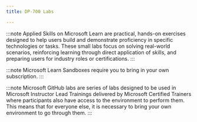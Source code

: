 ```yaml
---
title: DP-700 Labs

---
```


<Tabs>
  <TabItem label="Applied Skills">

:::note 
Applied Skills on Microsoft Learn are practical, hands-on exercises designed to help users build and demonstrate proficiency in specific technologies or tasks. These small labs focus on solving real-world scenarios, reinforcing learning through direct application of skills, and preparing users for industry roles or certifications.
:::

  <CardGrid>
    <LinkCard title="Implement a data science and machine learning solution with Microsoft Fabric" href="https://learn.microsoft.com/credentials/applied-skills/implement-a-data-science-and-machine-learning-solution-with-microsoft-fabric/?WT.mc_id=studentamb_165290" /> 
    <LinkCard title="Implement a lakehouse in Microsoft Fabric" href="https://learn.microsoft.com/credentials/applied-skills/implement-lakehouse-microsoft-fabric?WT.mc_id=studentamb_165290" /> 
    <LinkCard title="Implement a data warehouse in Microsoft Fabric" href="https://learn.microsoft.com/credentials/applied-skills/work-with-data-warehouses-using-microsoft-fabric/?WT.mc_id=studentamb_165290" /> 
    <LinkCard title="Implement a Real-Time Intelligence solution with Microsoft Fabric" href="https://learn.microsoft.com/credentials/applied-skills/implement-a-real-time-intelligence-solution-with-microsoft-fabric/?WT.mc_id=studentamb_165290" /> 
  </CardGrid>
  </TabItem>

  <TabItem label="Microsoft Learn">

:::note 
Microsoft Learn Sandboxes require you to bring in your own subscription. 
:::


  <CardGrid>  
    <LinkCard title="Create and use a Dataflow Gen2 in Microsoft Fabric" href="https://learn.microsoft.com/training/modules/use-dataflow-gen-2-fabric/5-exercise/?WT.mc_id=studentamb_165290" /> 
    <LinkCard title="Ingest data with a pipeline" href="https://learn.microsoft.com/training/modules/use-data-factory-pipelines-fabric/6-exercise-pipelines/?WT.mc_id=studentamb_165290" /> 
    <LinkCard title="Analyze data with Apache Spark" href="https://learn.microsoft.com/training/modules/use-apache-spark-work-files-lakehouse/7-exercise-spark/?WT.mc_id=studentamb_165290" /> 
    <LinkCard title="Explore Real-Time Intelligence in Fabric" href="https://learn.microsoft.com/training/modules/get-started-kusto-fabric/5-exercise-use-kusto-query-data-onelake/?WT.mc_id=studentamb_165290" /> 
    <LinkCard title="Ingest real-time data with Eventstream in Microsoft Fabric" href="https://learn.microsoft.com/training/modules/explore-event-streams-microsoft-fabric/5-exercise/?WT.mc_id=studentamb_165290" /> 
    <LinkCard title="Work with data in a Microsoft Fabric eventhouse" href="https://learn.microsoft.com/training/modules/query-data-kql-database-microsoft-fabric/5-exercise/?WT.mc_id=studentamb_165290" /> 
    <LinkCard title="Create a Microsoft Fabric lakehouse" href="https://learn.microsoft.com/training/modules/get-started-lakehouses/5-exercise-lakehouse/?WT.mc_id=studentamb_165290" /> 
    <LinkCard title="Use delta tables in Apache Spark" href="https://learn.microsoft.com/training/modules/work-delta-lake-tables-fabric/6-exercise-delta-tables/?WT.mc_id=studentamb_165290" /> 
    <LinkCard title="Organize your Fabric lakehouse using a medallion architecture" href="https://learn.microsoft.com/training/modules/describe-medallion-architecture/6-exercise/?WT.mc_id=studentamb_165290" /> 
    <LinkCard title="Get started with real-time dashboards" href="https://learn.microsoft.com/training/modules/create-real-time-dashboards-microsoft-fabric/5-exercise/?WT.mc_id=studentamb_165290" /> 
    <LinkCard title="Implement deployment pipelines in Microsoft Fabric" href="https://learn.microsoft.com/training/modules/implement-cicd-in-fabric/6-exercise-implement-deployment-pipelines/?WT.mc_id=studentamb_165290" /> 
    <LinkCard title="Monitor Fabric activity in the Monitor hub" href="https://learn.microsoft.com/training/modules/monitor-fabric-items/5-exercise/?WT.mc_id=studentamb_165290" /> 
    <LinkCard title="Secure data access in Microsoft Fabric" href="https://learn.microsoft.com/training/modules/secure-data-access-in-fabric/5-exercise-secure-data-access/?WT.mc_id=studentamb_165290" /> 
  </CardGrid>
  </TabItem>

  <TabItem label="Microsoft GitHub">

:::note 
Microsoft GitHub labs are series of labs designed to be used in Microsoft Instructor Lead Trainings delivered by Microsoft Certified Trainers where participants also have access to the environment to perform them. This means that for everyone else, it is necessary to bring your own environment to go through them. 
:::

  <CardGrid>
    <LinkCard title="Create a Microsoft Fabric Lakehouse" href="https://microsoftlearning.github.io/mslearn-fabric/Instructions/Labs/01-lakehouse.html" />
    <LinkCard title="Analyze data with Apache Spark" href="https://microsoftlearning.github.io/mslearn-fabric/Instructions/Labs/02-analyze-spark.html" />
    <LinkCard title="Use delta tables in Apache Spark" href="https://microsoftlearning.github.io/mslearn-fabric/Instructions/Labs/03-delta-lake.html" />
    <LinkCard title="Create a medallion architecture in a Microsoft Fabric lakehouse" href="https://microsoftlearning.github.io/mslearn-fabric/Instructions/Labs/03b-medallion-lakehouse.html" />
    <LinkCard title="Ingest data with a pipeline in Microsoft Fabric" href="https://microsoftlearning.github.io/mslearn-fabric/Instructions/Labs/04-ingest-pipeline.html" />
    <LinkCard title="Create and use Dataflows (Gen2) in Microsoft Fabric" href="https://microsoftlearning.github.io/mslearn-fabric/Instructions/Labs/05-dataflows-gen2.html" />
    <LinkCard title="Analyze data in a data warehouse" href="https://microsoftlearning.github.io/mslearn-fabric/Instructions/Labs/06-data-warehouse.html" />
    <LinkCard title="Load data into a warehouse using T-SQL" href="https://microsoftlearning.github.io/mslearn-fabric/Instructions/Labs/06a-data-warehouse-load.html" />
    <LinkCard title="Query a data warehouse in Microsoft Fabric" href="https://microsoftlearning.github.io/mslearn-fabric/Instructions/Labs/06b-data-warehouse-query.html" />
    <LinkCard title="Monitor a data warehouse in Microsoft Fabric" href="https://microsoftlearning.github.io/mslearn-fabric/Instructions/Labs/06c-monitor-data-warehouse.html" />
    <LinkCard title="Secure a Microsoft Fabric data warehouse" href="https://microsoftlearning.github.io/mslearn-fabric/Instructions/Labs/06d-secure-data-warehouse.html" />
    <LinkCard title="Get started with Real-Time Intelligence in Microsoft Fabric" href="https://microsoftlearning.github.io/mslearn-fabric/Instructions/Labs/07-real-time-Intelligence.html" />
    <LinkCard title="Get started with data science in Microsoft Fabric" href="https://microsoftlearning.github.io/mslearn-fabric/Instructions/Labs/08-data-science-get-started.html" />
    <LinkCard title="Explore data for data science with notebooks in Microsoft Fabric" href="https://microsoftlearning.github.io/mslearn-fabric/Instructions/Labs/08a-data-science-explore-data.html" />
    <LinkCard title="Preprocess data with Data Wrangler in Microsoft Fabric" href="https://microsoftlearning.github.io/mslearn-fabric/Instructions/Labs/08b-data-science-preprocess-data-wrangler.html" />
    <LinkCard title="Train and track machine learning models with MLflow in Microsoft Fabric" href="https://microsoftlearning.github.io/mslearn-fabric/Instructions/Labs/08c-data-science-train.html" />
    <LinkCard title="Generate batch predictions using a deployed model in Microsoft Fabric" href="https://microsoftlearning.github.io/mslearn-fabric/Instructions/Labs/08d-data-science-batch.html" />
    <LinkCard title="Ingest real-time data with Eventstream in Microsoft Fabric" href="https://microsoftlearning.github.io/mslearn-fabric/Instructions/Labs/09-real-time-analytics-eventstream.html" />
    <LinkCard title="Ingest data with Spark and Microsoft Fabric notebooks" href="https://microsoftlearning.github.io/mslearn-fabric/Instructions/Labs/10-ingest-notebooks.html" />
    <LinkCard title="Work with data in a Microsoft Fabric eventhouse" href="https://microsoftlearning.github.io/mslearn-fabric/Instructions/Labs/12-query-data-in-kql-database.html" />
    <LinkCard title="Get started with Real-time Dashboards in Microsoft Fabric" href="https://microsoftlearning.github.io/mslearn-fabric/Instructions/Labs/13-real-time-dashboards.html" />
    <LinkCard title="Create and explore a semantic model" href="https://microsoftlearning.github.io/mslearn-fabric/Instructions/Labs/14-create-a-star-schema-model.html" />
    <LinkCard title="Create DAX calculations in Power BI Desktop" href="https://microsoftlearning.github.io/mslearn-fabric/Instructions/Labs/14-create-dax-calculations.html" />
    <LinkCard title="Design scalable semantic models" href="https://microsoftlearning.github.io/mslearn-fabric/Instructions/Labs/15-design-scalable-semantic-models.html" />
    <LinkCard title="Work with model relationships" href="https://microsoftlearning.github.io/mslearn-fabric/Instructions/Labs/15-work-with-model-relationships.html" />
    <LinkCard title="Create reusable Power BI assets" href="https://microsoftlearning.github.io/mslearn-fabric/Instructions/Labs/16-create-reusable-power-bi-assets.html" />
    <LinkCard title="Use tools to optimize Power BI performance" href="https://microsoftlearning.github.io/mslearn-fabric/Instructions/Labs/16-use-tools-to-optimize-power-bi-performance.html" />
    <LinkCard title="Enforce semantic model security" href="https://microsoftlearning.github.io/mslearn-fabric/Instructions/Labs/17-enforce-model-security.html" />
    <LinkCard title="Monitor Fabric activity in the monitoring hub" href="https://microsoftlearning.github.io/mslearn-fabric/Instructions/Labs/18-monitor-hub.html" />
    <LinkCard title="Secure data access in Microsoft Fabric" href="https://microsoftlearning.github.io/mslearn-fabric/Instructions/Labs/19-secure-data-access.html" />
    <LinkCard title="Work with SQL Database in Microsoft Fabric" href="https://microsoftlearning.github.io/mslearn-fabric/Instructions/Labs/20-work-with-database.html" />
    <LinkCard title="Work with API for GraphQL in Microsoft Fabric" href="https://microsoftlearning.github.io/mslearn-fabric/Instructions/Labs/20a-work-with-graphql.html" />
    <LinkCard title="Implement deployment pipelines in Microsoft Fabric" href="https://microsoftlearning.github.io/mslearn-fabric/Instructions/Labs/21-implement-cicd.html" />
  </CardGrid>
  </TabItem>
</Tabs>

